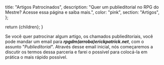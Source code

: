 
  title: "Artigos Patrocinados",
  description:
    "Quer um publieditorial no RPG do Mestre? Acesse essa página e saiba mais.",
  color: "pink",
  section: "Artigos",
};

  return <InternalLayout meta={meta}>{children}</InternalLayout>;
}

Se você quer patrocinar algum artigo, os chamados publieditoriais, você pode mandar um email para **_rpgdm(arroba)erickpatrick.net_**, com o assunto "_Publieditorial_". Através desse email inicial, nós começaremos a discutir os termos dessa parceria e farei o possível para colocá-la em prática o mais rápido possível.
